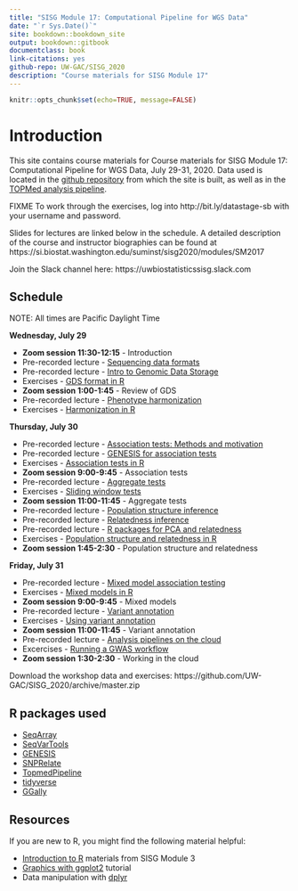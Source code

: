 ```yaml
---
title: "SISG Module 17: Computational Pipeline for WGS Data"
date: "`r Sys.Date()`"
site: bookdown::bookdown_site
output: bookdown::gitbook
documentclass: book
link-citations: yes
github-repo: UW-GAC/SISG_2020
description: "Course materials for SISG Module 17"
---
```


```r
knitr::opts_chunk$set(echo=TRUE, message=FALSE)
```

# Introduction

This site contains course materials for Course materials for SISG Module 17: Computational Pipeline for WGS Data, July 29-31, 2020.
Data used is located in the [github repository](https://github.com/UW-GAC/SISG_2020) from which the site is built, as well as in the [TOPMed analysis pipeline](https://github.com/UW-GAC/analysis_pipeline).

FIXME
To work through the exercises, log into http://bit.ly/datastage-sb with your username and password.

Slides for lectures are linked below in the schedule. A detailed description of the course and instructor biographies can be found at https://si.biostat.washington.edu/suminst/sisg2020/modules/SM2017

Join the Slack channel here:
https://uwbiostatisticssisg.slack.com

## Schedule

NOTE: All times are Pacific Daylight Time

**Wednesday, July 29**

- **Zoom session 11:30-12:15** - Introduction
- Pre-recorded lecture - [Sequencing data formats]()
- Pre-recorded lecture - [Intro to Genomic Data Storage]()
- Exercises - [GDS format in R](https://uw-gac.github.io/SISG_2020/gds-format.html)
- **Zoom session 1:00-1:45** - Review of GDS
- Pre-recorded lecture - [Phenotype harmonization]()
- Exercises - [Harmonization in R](https://uw-gac.github.io/SISG_2020/phenotype-harmonization.html)

**Thursday, July 30**

- Pre-recorded lecture - [Association tests: Methods and motivation]()
- Pre-recorded lecture - [GENESIS for association tests]()
- Exercises - [Association tests in R](https://uw-gac.github.io/SISG_2020/association-tests.html)
- **Zoom session 9:00-9:45** - Association tests
- Pre-recorded lecture - [Aggregate tests]()
- Exercises - [Sliding window tests](https://uw-gac.github.io/SISG_2020/association-tests.html#sliding-window-tests)
- **Zoom session 11:00-11:45** - Aggregate tests
- Pre-recorded lecture - [Population structure inference]()
- Pre-recorded lecture - [Relatedness inference]()
- Pre-recorded lecture - [R packages for PCA and relatedness]()
- Exercises - [Population structure and relatedness in R](https://uw-gac.github.io/SISG_2020/computing-a-grm.html)
- **Zoom session 1:45-2:30** - Population structure and relatedness

**Friday, July 31**

- Pre-recorded lecture - [Mixed model association testing]()
- Exercises - [Mixed models in R](https://uw-gac.github.io/SISG_2020/mixed-models.html)
- **Zoom session 9:00-9:45** - Mixed models
- Pre-recorded lecture - [Variant annotation]()
- Exercises - [Using variant annotation](https://uw-gac.github.io/SISG_2020/variant-annotation.html)
- **Zoom session 11:00-11:45** - Variant annotation
- Pre-recorded lecture - [Analysis pipelines on the cloud]()
- Excercises - [Running a GWAS workflow]()
- **Zoom session 1:30-2:30** - Working in the cloud


Download the workshop data and exercises: https://github.com/UW-GAC/SISG_2020/archive/master.zip

## R packages used

- [SeqArray](http://bioconductor.org/packages/release/bioc/html/SeqArray.html)
- [SeqVarTools](http://bioconductor.org/packages/release/bioc/html/SeqVarTools.html)
- [GENESIS](http://bioconductor.org/packages/release/bioc/html/GENESIS.html)
- [SNPRelate](http://bioconductor.org/packages/release/bioc/html/SNPRelate.html)
- [TopmedPipeline](https://github.com/UW-GAC/analysis_pipeline/tree/master/TopmedPipeline)
- [tidyverse](https://www.tidyverse.org)
- [GGally](https://cran.r-project.org/web/packages/GGally)


## Resources

If you are new to R, you might find the following material helpful:

- [Introduction to R](http://faculty.washington.edu/kenrice/rintro/indexSEA15.shtml) materials from SISG Module 3
- [Graphics with ggplot2](http://tutorials.iq.harvard.edu/R/Rgraphics/Rgraphics.html) tutorial
- Data manipulation with [dplyr](http://dplyr.tidyverse.org/)
